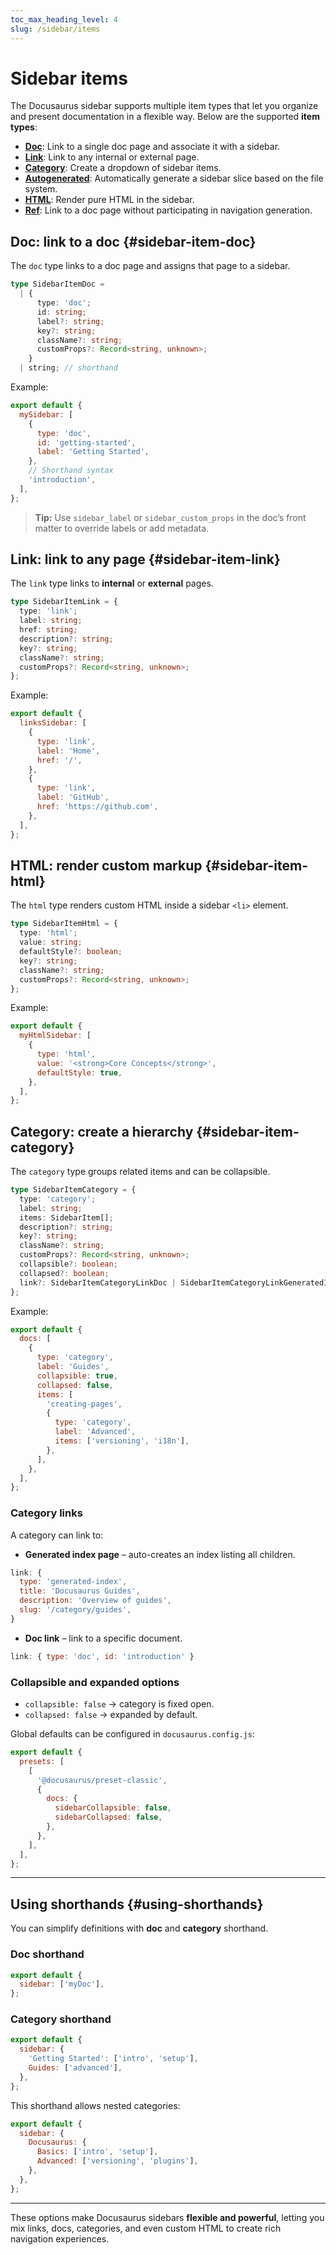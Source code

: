 ```yaml
---
toc_max_heading_level: 4
slug: /sidebar/items
---
```


# Sidebar items

The Docusaurus sidebar supports multiple item types that let you organize and present documentation in a flexible way.
Below are the supported **item types**:

* **[Doc](#sidebar-item-doc)**: Link to a single doc page and associate it with a sidebar.
* **[Link](#sidebar-item-link)**: Link to any internal or external page.
* **[Category](#sidebar-item-category)**: Create a dropdown of sidebar items.
* **[Autogenerated](autogenerated)**: Automatically generate a sidebar slice based on the file system.
* **[HTML](#sidebar-item-html)**: Render pure HTML in the sidebar.
* **[Ref](multiple-sidebars#sidebar-item-ref)**: Link to a doc page without participating in navigation generation.

<AdsComponent />

## Doc: link to a doc {#sidebar-item-doc}

The `doc` type links to a doc page and assigns that page to a sidebar.

```ts
type SidebarItemDoc =
  | {
      type: 'doc';
      id: string;
      label?: string;
      key?: string;
      className?: string;
      customProps?: Record<string, unknown>;
    }
  | string; // shorthand
```

Example:

```js title="sidebars.js"
export default {
  mySidebar: [
    {
      type: 'doc',
      id: 'getting-started',
      label: 'Getting Started',
    },
    // Shorthand syntax
    'introduction',
  ],
};
```

> **Tip:** Use `sidebar_label` or `sidebar_custom_props` in the doc’s front matter to override labels or add metadata.

<AdsComponent />

## Link: link to any page {#sidebar-item-link}

The `link` type links to **internal** or **external** pages.

```ts
type SidebarItemLink = {
  type: 'link';
  label: string;
  href: string;
  description?: string;
  key?: string;
  className?: string;
  customProps?: Record<string, unknown>;
};
```

Example:

```js title="sidebars.js"
export default {
  linksSidebar: [
    {
      type: 'link',
      label: 'Home',
      href: '/',
    },
    {
      type: 'link',
      label: 'GitHub',
      href: 'https://github.com',
    },
  ],
};
```

<AdsComponent />

## HTML: render custom markup {#sidebar-item-html}

The `html` type renders custom HTML inside a sidebar `<li>` element.

```ts
type SidebarItemHtml = {
  type: 'html';
  value: string;
  defaultStyle?: boolean;
  key?: string;
  className?: string;
  customProps?: Record<string, unknown>;
};
```

Example:

```js title="sidebars.js"
export default {
  myHtmlSidebar: [
    {
      type: 'html',
      value: '<strong>Core Concepts</strong>',
      defaultStyle: true,
    },
  ],
};
```

<AdsComponent />

## Category: create a hierarchy {#sidebar-item-category}

The `category` type groups related items and can be collapsible.

```ts
type SidebarItemCategory = {
  type: 'category';
  label: string;
  items: SidebarItem[];
  description?: string;
  key?: string;
  className?: string;
  customProps?: Record<string, unknown>;
  collapsible?: boolean;
  collapsed?: boolean;
  link?: SidebarItemCategoryLinkDoc | SidebarItemCategoryLinkGeneratedIndex;
};
```

Example:

```js title="sidebars.js"
export default {
  docs: [
    {
      type: 'category',
      label: 'Guides',
      collapsible: true,
      collapsed: false,
      items: [
        'creating-pages',
        {
          type: 'category',
          label: 'Advanced',
          items: ['versioning', 'i18n'],
        },
      ],
    },
  ],
};
```

### Category links

A category can link to:

* **Generated index page** – auto-creates an index listing all children.

```js
link: {
  type: 'generated-index',
  title: 'Docusaurus Guides',
  description: 'Overview of guides',
  slug: '/category/guides',
}
```

* **Doc link** – link to a specific document.

```js
link: { type: 'doc', id: 'introduction' }
```

<AdsComponent />

### Collapsible and expanded options

* `collapsible: false` → category is fixed open.
* `collapsed: false` → expanded by default.

Global defaults can be configured in `docusaurus.config.js`:

```js title="docusaurus.config.js"
export default {
  presets: [
    [
      '@docusaurus/preset-classic',
      {
        docs: {
          sidebarCollapsible: false,
          sidebarCollapsed: false,
        },
      },
    ],
  ],
};
```

---

## Using shorthands {#using-shorthands}

You can simplify definitions with **doc** and **category** shorthand.

### Doc shorthand

```js title="sidebars.js"
export default {
  sidebar: ['myDoc'],
};
```

### Category shorthand

```js title="sidebars.js"
export default {
  sidebar: {
    'Getting Started': ['intro', 'setup'],
    Guides: ['advanced'],
  },
};
```

This shorthand allows nested categories:

```js title="sidebars.js"
export default {
  sidebar: {
    Docusaurus: {
      Basics: ['intro', 'setup'],
      Advanced: ['versioning', 'plugins'],
    },
  },
};
```

---

These options make Docusaurus sidebars **flexible and powerful**, letting you mix links, docs, categories, and even custom HTML to create rich navigation experiences.